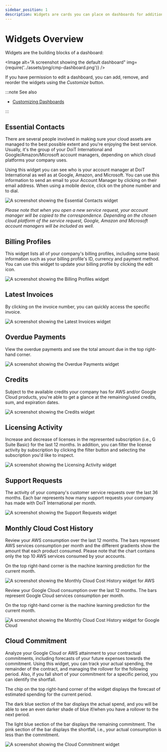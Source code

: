 ```yaml
---
sidebar_position: 1
description: Widgets are cards you can place on dashboards for additional functionality
---
```


# Widgets Overview

Widgets are the building blocks of a dashboard:


<Image
  alt="A screenshot showing the default dashboard"
  img={require('../assets/png/cmp-dashboard.png')}
/>

If you have permission to edit a dashboard, you can add, remove, and reorder the widgets using the _Customize_ button.

:::note See also

- [Customizing Dashboards](customizing-dashboards.mdx)

:::

## Essential Contacts

There are several people involved in making sure your cloud assets are managed to the best possible extent and you're enjoying the best service. Usually, it's the group of your DoiT International and Google/Amazon/Microsoft account managers, depending on which cloud platforms your company uses.

Using this widget you can see who is your account manager at DoiT International as well as at Google, Amazon, and Microsoft. You can use this information to send an email to your Account Manager by clicking on their email address. When using a mobile device, click on the phone number and to dial.

![A screenshot showing the _Essential Contacts_ widget](../assets/png/cmp-extended-team.png)

_Please note that when you open a new service request, your account manager will be copied to the correspondence. Depending on the chosen cloud platform of the service request, Google, Amazon and Microsoft account managers will be included as well._

## Billing Profiles

This widget lists all of your company's billing profiles, including some basic information such as your billing profile's ID, currency and payment method. You can use this widget to update your billing profile by clicking the edit icon.

![A screenshot showing the _Billing Profiles_ widget](../assets/png/cmp-billing-profiles.png)

## Latest Invoices

By clicking on the invoice number, you can quickly access the specific invoice.

![A screenshot showing the _Latest Invoices_ widget](../assets/png/cmp-latest-invoices.png)

## Overdue Payments

View the overdue payments and see the total amount due in the top right-hand corner.

![A screenshot showing the _Overdue Payments_ widget](../assets/png/cmp-overdue-payments.png)

## Credits

Subject to the available credits your company has for AWS and/or Google Cloud products, you're able to get a glance at the remaining/used credits, sum, and expiration dates.

![A screenshot showing the _Credits_ widget](../assets/png/cmp-credits.png)

## Licensing Activity

Increase and decrease of licenses in the represented subscription \(i.e., G Suite Basic\) for the last 12 months. In addition, you can filter the license activity by subscription by clicking the filter button and selecting the subscription you'd like to inspect.

![A screenshot showing the _Licensing Activity_ widget](../assets/png/cmp-license-activity-filter.png)

## Support Requests

The activity of your company's customer service requests over the last 36 months. Each bar represents how many support requests your company has made with DoiT International per month.

![A screenshot showing the _Support Requests_ widget](../assets/png/cmp-support-requests.png)

## Monthly Cloud Cost History

Review your AWS consumption over the last 12 months. The bars represent AWS services consumption per month and the different gradients show the amount that each product consumed. Please note that the chart contains only the top 10 AWS services consumed by your accounts.

On the top right-hand corner is the machine learning prediction for the current month.

![A screenshot showing the _Monthly Cloud Cost History_ widget for AWS](../assets/png/cmp-aws.png)

Review your Google Cloud consumption over the last 12 months. The bars represent Google Cloud services consumption per month.

On the top right-hand corner is the machine learning prediction for the current month.

![A screenshot showing the _Monthly Cloud Cost History_ widget for Google Cloud](../assets/png/cmp-google-cloud.png)

## Cloud Commitment

Analyze your Google Cloud or AWS attainment to your contractual commitments, including forecasts of your future expenses towards the commitment. Using this widget, you can track your actual spending, the remainder of the contract, and managing the rollover for the following period. Also, if you fall short of your commitment for a specific period, you can identify the shortfall.

The chip on the top right-hand corner of the widget displays the forecast of estimated spending for the current period.

The dark blue section of the bar displays the actual spend, and you will be able to see an even darker shade of blue if/when you have a rollover to the next period.

The light blue section of the bar displays the remaining commitment. The pink section of the bar displays the shortfall, i.e., your actual consumption is less than the commitment.

![A screenshot showing the _Cloud Commitment_ widget](../assets/png/cmp-cloud-commitments.png)
